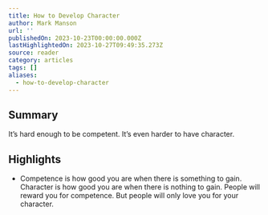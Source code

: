 ```yaml
---
title: How to Develop Character
author: Mark Manson
url: ''
publishedOn: 2023-10-23T00:00:00.000Z
lastHighlightedOn: 2023-10-27T09:49:35.273Z
source: reader
category: articles
tags: []
aliases:
  - how-to-develop-character
---
```

## Summary

It’s hard enough to be competent. It’s even harder to have character.

## Highlights
- Competence is how good you are when there is something to gain. Character is how good you are when there is nothing to gain.
  People will reward you for competence. But people will only love you for your character.
